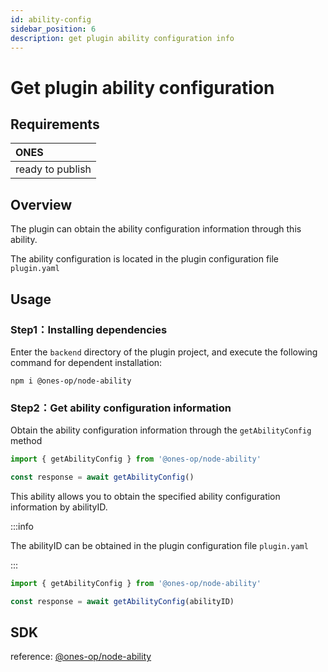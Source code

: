 ```yaml
---
id: ability-config
sidebar_position: 6
description: get plugin ability configuration info
---
```



# Get plugin ability configuration

## Requirements

| ONES             |
| :--------------- |
| ready to publish |

## Overview

The plugin can obtain the ability configuration information through this ability.

The ability configuration is located in the plugin configuration file `plugin.yaml`

## Usage

### Step1：Installing dependencies

Enter the `backend` directory of the plugin project, and execute the following command for dependent installation:

```shell
npm i @ones-op/node-ability
```

### Step2：Get ability configuration information

Obtain the ability configuration information through the `getAbilityConfig` method

```typescript
import { getAbilityConfig } from '@ones-op/node-ability'

const response = await getAbilityConfig()
```

This ability allows you to obtain the specified ability configuration information by abilityID.

:::info

The abilityID can be obtained in the plugin configuration file `plugin.yaml`

:::

```typescript
import { getAbilityConfig } from '@ones-op/node-ability'

const response = await getAbilityConfig(abilityID)
```

## SDK

reference: [@ones-op/node-ability](../../reference/packages/node-ability/node-ability.mdx)
